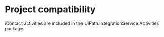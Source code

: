﻿# Project compatibility

iContact activities are included in the
                UiPath.IntegrationService.Activities package.




|  |
| ---
